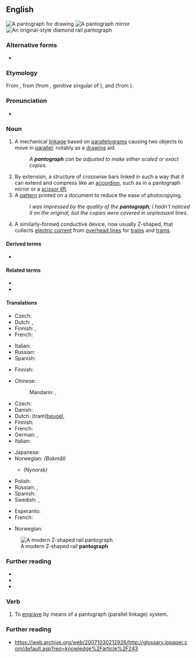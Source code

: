 ==English==
[[Image:Pantograph (cropped).jpg|thumb|A '''pantograph''' for drawing]]
[[Image:Pantograph_Mirror.gif|thumb|A '''pantograph''' mirror]]
[[Image:Schynige Platte diamond pantograph.jpg|thumb|An original-style diamond rail '''pantograph''']]

===Alternative forms===
* {{alter|en|pentegraph||archaic}}

===Etymology===
From {{der|en|fr|pantographe}}, from {{m|fr|panto-}} (from {{der|en|grc|παντός}}, genitive singular of {{m|grc|πᾶν||all}}), and {{m|fr|-graphe}} (from {{m|grc|γράφειν||to write}}).

===Pronunciation===
* {{a|UK}} {{IPA|en|/ˈpantəɡɹɑːf/|/ˈpantəɡɹaf/}}

===Noun===
{{en-noun}}

# A mechanical [[linkage]] based on [[parallelogram]]s causing two objects to move in [[parallel]]; notably as a [[drawing]] aid.
#: ''A '''pantograph''' can be adjusted to make either scaled or exact copies.''
# By extension, a structure of crosswise bars linked in such a way that it can extend and compress like an [[accordion]], such as in a pantograph mirror or a [[scissor lift]].
# A [[pattern]] printed on a document to reduce the ease of photocopying.
#: ''I was impressed by the quality of the '''pantograph'''; I hadn't noticed it on the original, but the copies were covered in unpleasant lines.''
# {{lb|en|rail transport}} A similarly-formed conductive device, now usually Z-shaped, that collects [[electric current]] from [[overhead line]]s for [[train]]s and [[tram]]s.

====Derived terms====
* {{l|en|pantographer}}

====Related terms====
* {{l|en|bow collector}}
* {{l|en|trolley pole}}

====Translations====
{{trans-top|mechanical drawing aid}}
* Czech: {{t+|cs|pantograf|m}}
* Dutch: {{t+|nl|pantograaf}}, {{t+|nl|tekenaap|m}}
* Finnish: {{t|fi|pantografi}}, {{t|fi|suhdepiirrin}}
* French: {{t+|fr|pantographe|m}}
{{trans-mid}}
* Italian: {{t+|it|pantografo|m}}
* Russian: {{t+|ru|панто́граф|m}}
* Spanish: {{t+|es|pantógrafo|m}}
{{trans-bottom}}

{{trans-top|accordion-like extendable structure}}
* Finnish: {{t+|fi|haitari}}
{{trans-mid}}
{{trans-bottom}}

{{trans-top|pattern to hamper photocopying}}
{{trans-mid}}
{{trans-bottom}}

{{trans-top|rail transport: device that collects electric current from overhead lines}}
* Chinese:
*: Mandarin: {{t+|cmn|集電弓}}, {{t+|cmn|集电弓|tr=jídiàngōng}}
* Czech: {{t+|cs|pantograf|m}}
* Danish: {{t|da|strømaftager}}
* Dutch: (tram)[[beugel]], {{t|nl|stroomafnemer}}
* Finnish: {{t|fi|saksivirroitin}}
* French: {{t+|fr|pantographe|m}}
* German: {{t+|de|Stromabnehmer|m}}, {{t|de|Pantograf}}
* Italian: {{t+|it|pantografo|m}}
{{trans-mid}}
* Japanese: {{t|ja|パンタグラフ|tr=pantagurafu|sc=Jpan}}
* Norwegian: {{t|no|strømavtaker}} ''(Bokmål)''
** {{t|nn|straumavtakar}} ''(Nynorsk)''
* Polish: {{t+|pl|pantograf|m}}
* Russian: {{t+|ru|панто́граф|m}}, {{t+|ru|токоприёмник|m}}
* Spanish: {{t+|es|pantógrafo|m}}
* Swedish: {{t+|sv|strömavtagare}}, {{t|sv|pantograf}}
{{trans-bottom}}

{{checktrans-top}}
* Esperanto: {{t-check|eo|pantografo}}
* French: {{t+check|fr|pantographe|m}}
{{trans-mid}}
* Norwegian: {{t-check|no|pantograf}}
{{trans-bottom}}

[[Image:Pantograaf lichtrail.jpg|thumb|A modern Z-shaped rail '''pantograph''']]

===Further reading===
* {{pedia}}
* {{pedia|Pantograph (rail)}}
* {{comcatlite|Pantographs}}

===Verb===
{{en-verb}}

# To [[engrave]] by means of a pantograph (parallel linkage) system.

===Further reading===
* https://web.archive.org/web/20071030212926/http://glossary.ippaper.com/default.asp?req=knowledge%2Farticle%2F243